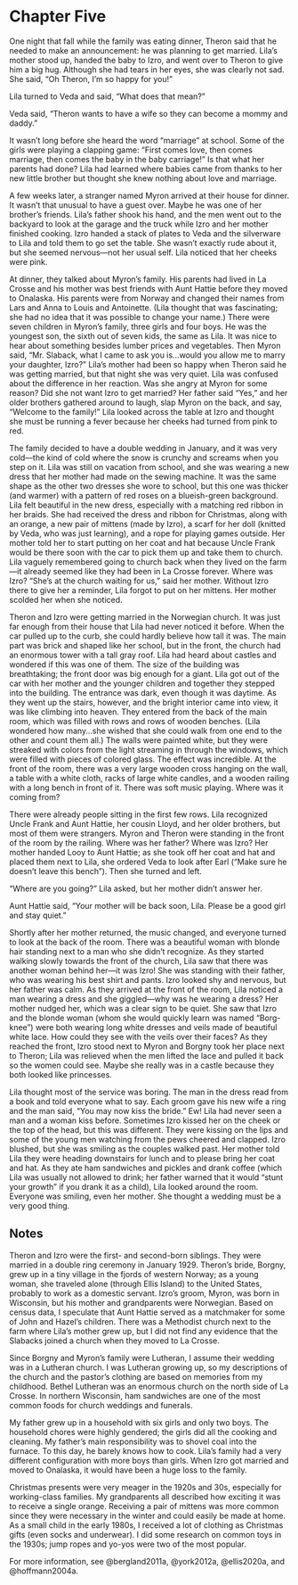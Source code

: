 # Chapter Five 

One night that fall while the family was eating dinner, Theron said that he needed to make an announcement: he was planning to get married. Lila's mother stood up, handed the baby to Izro, and went over to Theron to give him a big hug. Although she had tears in her eyes, she was clearly not sad. She said, "Oh Theron, I'm so happy for you!" 

Lila turned to Veda and said, "What does that mean?" 

Veda said, "Theron wants to have a wife so they can become a mommy and daddy." 

It wasn't long before she heard the word "marriage" at school. Some of the girls were playing a clapping game: "First comes love, then comes marriage, then comes the baby in the baby carriage!" Is that what her parents had done? Lila had learned where babies came from thanks to her new little brother but thought she knew nothing about love and marriage.  

A few weeks later, a stranger named Myron arrived at their house for dinner. It wasn't that unusual to have a guest over. Maybe he was one of her brother's friends. Lila's father shook his hand, and the men went out to the backyard to look at the garage and the truck while Izro and her mother finished cooking. Izro handed a stack of plates to Veda and the silverware to Lila and told them to go set the table. She wasn't exactly rude about it, but she seemed nervous---not her usual self. Lila noticed that her cheeks were pink.  

At dinner, they talked about Myron's family. His parents had lived in La Crosse and his mother was best friends with Aunt Hattie before they moved to Onalaska. His parents were from Norway and changed their names from Lars and Anna to Louis and Antoinette. (Lila thought that was fascinating; she had no idea that it was possible to change your name.) There were seven children in Myron's family, three girls and four boys. He was the youngest son, the sixth out of seven kids, the same as Lila. It was nice to hear about something besides lumber prices and vegetables. Then Myron said, "Mr. Slaback, what I came to ask you is&hellip;would you allow me to marry your daughter, Izro?" Lila's mother had been so happy when Theron said he was getting married, but that night she was very quiet. Lila was confused about the difference in her reaction. Was she angry at Myron for some reason? Did she not want Izro to get married? Her father said "Yes," and her older brothers gathered around to laugh, slap Myron on the back, and say, "Welcome to the family!" Lila looked across the table at Izro and thought she must be running a fever because her cheeks had turned from pink to red.  

The family decided to have a double wedding in January, and it was very cold---the kind of cold where the snow is crunchy and screams when you step on it. Lila was still on vacation from school, and she was wearing a new dress that her mother had made on the sewing machine. It was the same shape as the other two dresses she wore to school, but this one was thicker (and warmer) with a pattern of red roses on a blueish-green background. Lila felt beautiful in the new dress, especially with a matching red ribbon in her braids. She had received the dress and ribbon for Christmas, along with an orange, a new pair of mittens (made by Izro), a scarf for her doll (knitted by Veda, who was just learning), and a rope for playing games outside. Her mother told her to start putting on her coat and hat because Uncle Frank would be there soon with the car to pick them up and take them to church. Lila vaguely remembered going to church back when they lived on the farm---it already seemed like they had been in La Crosse forever. Where was Izro? "She's at the church waiting for us," said her mother. Without Izro there to give her a reminder, Lila forgot to put on her mittens. Her mother scolded her when she noticed.  

Theron and Izro were getting married in the Norwegian church. It was just far enough from their house that Lila had never noticed it before. When the car pulled up to the curb, she could hardly believe how tall it was. The main part was brick and shaped like her school, but in the front, the church had an enormous tower with a tall gray roof. Lila had heard about castles and wondered if this was one of them. The size of the building was breathtaking; the front door was big enough for a giant. Lila got out of the car with her mother and the younger children and together they stepped into the building. The entrance was dark, even though it was daytime. As they went up the stairs, however, and the bright interior came into view, it was like climbing into heaven. They entered from the back of the main room, which was filled with rows and rows of wooden benches. (Lila wondered how many&hellip;she wished that she could walk from one end to the other and count them all.) The walls were painted white, but they were streaked with colors from the light streaming in through the windows, which were filled with pieces of colored glass. The effect was incredible. At the front of the room, there was a very large wooden cross hanging on the wall, a table with a white cloth, racks of large white candles, and a wooden railing with a long bench in front of it. There was soft music playing. Where was it coming from?  

There were already people sitting in the first few rows. Lila recognized Uncle Frank and Aunt Hattie, her cousin Lloyd, and her older brothers, but most of them were strangers. Myron and Theron were standing in the front of the room by the railing. Where was her father? Where was Izro? Her mother handed Looy to Aunt Hattie; as she took off her coat and hat and placed them next to Lila, she ordered Veda to look after Earl ("Make sure he doesn't leave this bench"). Then she turned and left. 

"Where are you going?" Lila asked, but her mother didn't answer her. 

Aunt Hattie said, "Your mother will be back soon, Lila. Please be a good girl and stay quiet."  

Shortly after her mother returned, the music changed, and everyone turned to look at the back of the room. There was a beautiful woman with blonde hair standing next to a man who she didn't recognize. As they started walking slowly towards the front of the church, Lila saw that there was another woman behind her---it was Izro! She was standing with their father, who was wearing his best shirt and pants. Izro looked shy and nervous, but her father was calm. As they arrived at the front of the room, Lila noticed a man wearing a dress and she giggled---why was he wearing a dress? Her mother nudged her, which was a clear sign to be quiet. She saw that Izro and the blonde woman (whom she would quickly learn was named "Borg-knee") were both wearing long white dresses and veils made of beautiful white lace. How could they see with the veils over their faces? As they reached the front, Izro stood next to Myron and Borgny took her place next to Theron; Lila was relieved when the men lifted the lace and pulled it back so the women could see. Maybe she really was in a castle because they both looked like princesses.  

Lila thought most of the service was boring. The man in the dress read from a book and told everyone what to say. Each groom gave his new wife a ring and the man said, "You may now kiss the bride." Ew! Lila had never seen a man and a woman kiss before. Sometimes Izro kissed her on the cheek or the top of the head, but this was different. They were kissing on the lips and some of the young men watching from the pews cheered and clapped. Izro blushed, but she was smiling as the couples walked past. Her mother told Lila they were heading downstairs for lunch and to please bring her coat and hat. As they ate ham sandwiches and pickles and drank coffee (which Lila was usually not allowed to drink; her father warned that it would "stunt your growth" if you drank it as a child), Lila looked around the room. Everyone was smiling, even her mother. She thought a wedding must be a very good thing.  

## Notes 

Theron and Izro were the first- and second-born siblings. They were married in a double ring ceremony in January 1929. Theron's bride, Borgny, grew up in a tiny village in the fjords of western Norway; as a young woman, she traveled alone (through Ellis Island) to the United States, probably to work as a domestic servant. Izro's groom, Myron, was born in Wisconsin, but his mother and grandparents were Norwegian. Based on census data, I speculate that Aunt Hattie served as a matchmaker for some of John and Hazel's children. There was a Methodist church next to the farm where Lila's mother grew up, but I did not find any evidence that the Slabacks joined a church when they moved to La Crosse. 

Since Borgny and Myron's family were Lutheran, I assume their wedding was in a Lutheran church. I was Lutheran growing up, so my descriptions of the church and the pastor's clothing are based on memories from my childhood. Bethel Lutheran was an enormous church on the north side of La Crosse. In northern Wisconsin, ham sandwiches are one of the most common foods for church weddings and funerals. 

My father grew up in a household with six girls and only two boys. The household chores were highly gendered; the girls did all the cooking and cleaning. My father's main responsibility was to shovel coal into the furnace. To this day, he barely knows how to cook. Lila's family had a very different configuration with more boys than girls. When Izro got married and moved to Onalaska, it would have been a huge loss to the family.

Christmas presents were very meager in the 1920s and 30s, especially for working-class families. My grandparents all described how exciting it was to receive a single orange. Receiving a pair of mittens was more common since they were necessary in the winter and could easily be made at home. As a small child in the early 1980s, I received a lot of clothing as Christmas gifts (even socks and underwear). I did some research on common toys in the 1930s; jump ropes and yo-yos were two of the most popular. 

For more information, see @bergland2011a, @york2012a, @ellis2020a, and @hoffmann2004a. 
